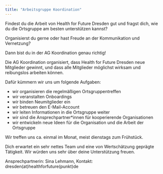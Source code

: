 ```yaml
---
title: "Arbeitsgruppe Koordination"
---
```


Findest du die Arbeit von Health for Future Dresden gut und fragst dich, wie du die Ortsgruppe am besten unterstützen kannst?

Organisierst du gerne oder hast Freude an der Kommunikation und Vernetzung?

Dann bist du in der AG Koordination genau richtig!

Die AG Koordination organisiert, dass Health for Future Dresden neue Mitglieder gewinnt, und dass alle Mitglieder möglichst wirksam und reibungslos arbeiten können. 

Dafür kümmern wir uns um folgende Aufgaben:

* wir organisieren die regelmäßigen Ortsgruppentreffen
* wir veranstalten Onboardings
* wir binden Neumitglieder ein
* wir betreuen den E-Mail-Account
* wir leiten Informationen in die Ortsgruppe weiter
* wir sind die Ansprechpartner*innen für kooperierende Organisationen
* wir entwickeln neue Ideen für die Organisation und die Arbeit der Ortsgruppe

Wir treffen uns ca. einmal im Monat, meist dienstags zum Frühstück.

Dich erwartet ein sehr nettes Team und eine von Wertschätzung geprägte Tätigkeit.
Wir würden uns sehr über deine Unterstützung freuen.

Ansprechpartnerin: Sina Lehmann, Kontakt: dresden(at)healthforfuture(punkt)de